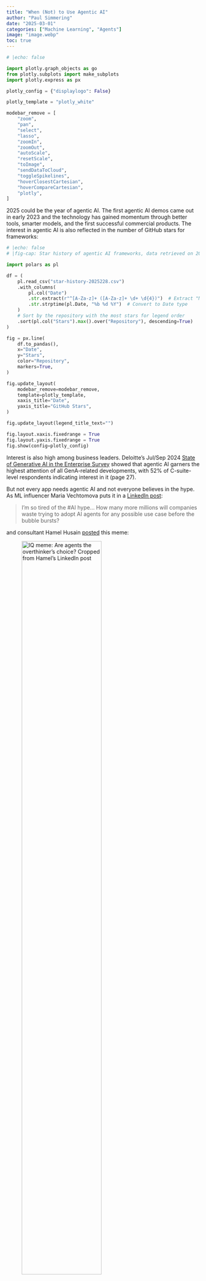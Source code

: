 ```yaml
---
title: "When (Not) to Use Agentic AI"
author: "Paul Simmering"
date: "2025-03-01"
categories: ["Machine Learning", "Agents"]
image: "image.webp"
toc: true
---
```


```python
# |echo: false

import plotly.graph_objects as go
from plotly.subplots import make_subplots
import plotly.express as px

plotly_config = {"displaylogo": False}

plotly_template = "plotly_white"

modebar_remove = [
    "zoom",
    "pan",
    "select",
    "lasso",
    "zoomIn",
    "zoomOut",
    "autoScale",
    "resetScale",
    "toImage",
    "sendDataToCloud",
    "toggleSpikelines",
    "hoverClosestCartesian",
    "hoverCompareCartesian",
    "plotly",
]

```


2025 could be the year of agentic AI. The first agentic AI demos came out in early 2023 and the technology has gained momentum through better tools, smarter models, and the first successful commercial products. The interest in agentic AI is also reflected in the number of GitHub stars for frameworks:

```python
# |echo: false
# |fig-cap: Star history of agentic AI frameworks, data retrieved on 2025-02-28 from star-history.com.

import polars as pl

df = (
    pl.read_csv("star-history-2025228.csv")
    .with_columns(
        pl.col("Date")
        .str.extract(r"^[A-Za-z]+ ([A-Za-z]+ \d+ \d{4})")  # Extract "Month Day Year"
        .str.strptime(pl.Date, "%b %d %Y")  # Convert to Date type
    )
    # Sort by the repository with the most stars for legend order
    .sort(pl.col("Stars").max().over("Repository"), descending=True)
)

fig = px.line(
    df.to_pandas(),
    x="Date",
    y="Stars",
    color="Repository",
    markers=True,
)

fig.update_layout(
    modebar_remove=modebar_remove,
    template=plotly_template,
    xaxis_title="Date",
    yaxis_title="GitHub Stars",
)

fig.update_layout(legend_title_text="")

fig.layout.xaxis.fixedrange = True
fig.layout.yaxis.fixedrange = True
fig.show(config=plotly_config)

```

Interest is also high among business leaders. Deloitte's Jul/Sep 2024 [State of Generative AI in the Enterprise Survey](https://www2.deloitte.com/content/dam/Deloitte/us/Documents/consulting/us-state-of-gen-ai-q4.pdf) showed that agentic AI garners the highest attention of all GenA-related developments, with 52% of C-suite-level respondents indicating interest in it (page 27).

But not every app needs agentic AI and not everyone believes in the hype. As ML influencer Maria Vechtomova puts it in a [LinkedIn post](https://www.linkedin.com/feed/update/urn:li:activity:7298117212064657408):

> I'm so tired of the #AI hype... How many more millions will companies waste trying to adopt AI agents for any possible use case before the bubble bursts?

and consultant Hamel Husain [posted](https://www.linkedin.com/posts/hamelhusain_dont-repeat-this-mistake-you-have-been-activity-7273119135293710336-SnEj?utm_source=share) this meme:

![IQ meme: Are agents the overthinker's choice? Cropped from Hamel's LinkedIn post](agents_iq_meme.png){width=70%}

Is agentic AI a hype or the key to the next generation of AI apps? This article provides a balanced look at it, written to help you decide whether agentic AI is right for your use case. It won't go into the details of any specific agentic AI frameworks, but rather focus on the principles and tradeoffs.

### Four levels of agency

To start, let's establish a definition of what an agent is. The simplest definition I found is from Eugene Yan on [LinkedIn](https://www.linkedin.com/posts/eugeneyan_agent-model-tools-within-a-for-loop-ugcPost-7300335307558658048-ST_a?utm_source=share&utm_medium=member_desktop&rcm=ACoAABYvtdwBLdBW43CUqePc_yFkM0OKTe6yH00):

> agent ≈ model + tools, within a for-loop + environment

Let's break this down:

- **Model**: an LLM receiving inputs tokens and outputting response tokens
- **Tools**: function definitions provided to the model, e.g. `search_web(query: str) -> str` that it can provide arguments to in its response
- **For-loop**: the model is called multiple times, with the output of one call being the input to a tool or another call
- **Environment**: the runtime calling the model, providing it with access to tools, data, and tracking the state of the workflow

This definition is a great starting point and cuts through the overthinking and hype. It needs one more element to be complete:

**Degree of agency**: The agent is in charge of the workflow. It decides on what to do next to pursue a given goal. This can be categorized into 4 levels:

![4 Levels of agency](levels.svg)

1. **Single call, single tool**: the model is called once with a single tool provided
2. **Single call, multiple tools**: the model is called once with multiple tools provided and the model decides which ones to use
3. **Fixed workflow**: the model is called multiple times with a predetermined sequence of prompts, feeding the output of one call into the next
4. **Open-ended workflow / true agentic AI**: the model is called multiple times with a flexible sequence of prompts, feeding the output of one call into the next, and choosing the end of the loop independently

The order of levels 2 and 3 is debatable. Level 2 adds the tool decision, level 3 adds having multiple steps. Level 4 has both, is open ended and is the only true agentic one.

The main question of this article is to provide a framework to decide whether the jump from level 3 to level 4 is worth it for a given use case. We will look at the new use cases unlocked and the tradeoffs involved.

::: {.callout-note}
The LLM in a for-loop definition used here is the simplest possible. If you're looking for a more sophisticated definition, check out [Weaviate's article (Feb 2025)](https://weaviate.io/blog/ai-agents) that offers a history of the methodology, [Anthropic's article (Dec 2024)](https://www.anthropic.com/research/building-effective-agents) describing common workflow patterns including parallel operations, and [Chip Huyen's article (Jan 2025)](https://huyenchip.com/2025/01/07/agents) that goes into detail on the planning phase of agentic workflows. Acharya and Kuppan provide an [formal ontology (Jan 2025)](https://ieeexplore.ieee.org/stamp/stamp.jsp?arnumber=10849561) of agents.
:::

### Real world use

[The AI Agent Index](https://aiagentindex.mit.edu) by Casper et al. from MIT tracks the number of agentic AI systems deployed by large organizations. The number of agents deployed is growing every month. Their requirements for inclusion are strict and likely undercount the actual number of agents deployed.

```python
# |echo: false

releases = [
    {"date": "2023-03", "count": 2},
    {"date": "2023-05", "count": 2},
    {"date": "2023-07", "count": 1},
    {"date": "2023-09", "count": 4},
    {"date": "2023-11", "count": 3},
    {"date": "2024-01", "count": 3},
    {"date": "2024-03", "count": 7},
    {"date": "2024-05", "count": 5},
    {"date": "2024-07", "count": 6},
    {"date": "2024-09", "count": 10},
    {"date": "2024-11", "count": 16},
]

import pandas as pd

df = pd.DataFrame(releases)
df["date"] = pd.to_datetime(df["date"])

fig = px.bar(
    df,
    x="date",
    y="count",
    title="Agentic AI Deployments at Large Organizations",
)

fig.update_layout(
    xaxis=dict(
        tickmode="array",
        tickvals=df["date"],
        ticktext=df["date"].dt.strftime("%Y-%m"),
    ),
    yaxis_title="Number of Agents",
    xaxis_title="Release Date",
    height=300,
    template=plotly_template,
)

fig.update_layout(showlegend=False, modebar_remove=modebar_remove)
fig.layout.xaxis.fixedrange = True
fig.layout.yaxis.fixedrange = True
fig.show(config=plotly_config)

```

Let's take a look at the most promising use cases. Click on the use cases to expand them.

::: {.callout-note appearance="simple" icon="false" collapse="true"}

## Deep research

An agent that accepts a search query, asks clarifying questions, searches the web systematically for 5 to 30 minutesand writes a detailed report, akin to a literature review.

Examples, all released in February 2025:

- [OpenAI's Deep Research](https://openai.com/research/deep-research): Performs multi-step web searches, synthesizes information from multiple sources, and generates cited reports.
- [Perplexity's Deep Research](https://www.perplexity.ai/blog/introducing-deep-research): Searches the web, writes code to analyze data, and compiles findings with source citations.
- [Google's AI Co-scientist](https://research.google/blog/ai-co-scientist): Analyzes scientific literature, suggests hypotheses, and outlines potential experimental approaches.
- [X's Grok DeepSearch](https://x.ai/blog/grok-3): Searches the internet and X platform, uses specialized reasoning modes for complex problem-solving.

There is no default benchmark for this use case yet. The difficulty is that the agent needs to search the web live, and the content of the web changes constantly.

I read reviews of OpenAI's Deep Research by [Ethan Mollick](https://www.oneusefulthing.org/i/156359450/deep-research), [Tyler Cowen](https://marginalrevolution.com/marginalrevolution/2025/02/deep-research.html), [Leon Furze](https://leonfurze.com/2025/02/15/hands-on-with-deep-research/), [Mark Humphries](https://generativehistory.substack.com/p/is-this-the-last-generation-of-historians), and [Derek Lowe](https://www.science.org/content/blog-post/evaluation-deep-research-performance). Each reviewer asked it to perform a literature review or similar in their field of expertise, ranging from economics to toxicology. The common themes were:

- Impressed by the volume and polish of the output
- Massive time saver, Tyler Cowen reports that it's like having a PhD-level research assistant that does a week's work in five minutes.
- The agent can't access paywalled content, e.g. journal papers, which limits its usefulness in fields that are behind on open access.
- Can be too surface-level, lacking in synthesis.
- Can get details wrong, misleading non-experts. Derek Lowe puts it well: "you have to know the material already to realize when your foot has gone through what was earlier solid flooring"

:::

::: {.callout-note appearance="simple" icon="false" collapse="true"}

## Computer use

An agent that can help with a wide variety of computer tasks going from simple (setting a reminder, creating a note, sending an email) to more complex (finding leads on LinkedIn, scheduling a meeting with many people and across timezones, finding the best flight for a trip).

Examples:

- [Anthropic's Claude with Computer Use](https://www.anthropic.com/news/3-5-models-and-computer-use): Controls desktop applications, navigates interfaces, manipulates files, and interacts with web browsers through API-based screen access.
- [OpenAI's Operator](https://openai.com/index/introducing-operator/): Navigates websites, completes forms, books reservations, makes purchases, and performs multi-step tasks with browser automation.
- [Amazon's Alexa Plus](https://www.aboutamazon.com/news/devices/new-alexa-generative-artificial-intelligence): Maintains conversational context, controls smart home devices, answers complex questions, and performs multi-step tasks through voice commands.
- [Raycast's AI extensions](https://www.raycast.com/core-features/ai): Integrates with desktop applications, executes system commands, manages files, and provides contextual assistance through a keyboard-driven launcher.

The [webarena benchmark](https://github.com/web-arena-x/webarena?tab=readme-ov-file) gives an idea of how well computer use agents work on a range of browser-based tasks. As of February 2025, the best performing agent was IBM CUGA with a success rate of 61.7%, followed by OpenAI's Operator at 58.1%. Clearly, there's room for improvement.

:::

::: {.callout-note appearance="simple" icon="false" collapse="true"}

## Coding

An agent that can write code, review changes, and debug.

Examples:

- [Cursor Agent](https://docs.cursor.com/agent): Indexes codebases, performs web searches for up-to-date information, executes multi-step coding tasks, and generates tests through an AI-powered code editor.
- [Windsurf Cascade](https://codeium.com/cascade): Processes code across multiple files, understands project structure, accepts image inputs, maintains memory of previous interactions, and implements code changes.
- [Claude Code](https://docs.anthropic.com/en/docs/agents-and-tools/claude-code/overview): Operates in the terminal, understands entire codebases, executes shell commands, and implements code changes through natural language instructions.
- [Devin](https://devin.ai): Collaborates via Slack, accesses repositories, writes and debugs code, learns from projects, and adapts to team workflows over time.
- [Sakana AI's CUDA kernel optimization agent](https://pub.sakana.ai/static/paper.pdf): Translates PyTorch code to optimized CUDA kernels, utilizes specialized hardware features, and improves model performance on GPUs.

Benchmarks and reviews:

- [SWE-Bench Verified](https://www.swebench.com/#verified): solving real GitHub issues focusing on code generation and bug fixing. Current best agent reaches 64.6%.
- The folks at Answer.ai [evaluated Devin](https://www.answer.ai/posts/2025-01-08-devin.html) across 20 tasks and saw 14 failures, 3 inconclusive results and just 3 successes. Further, they weren't able to predict which tasks Devin would succeed at. Ultimately, they concluded that the closer feedback loop of an AI acting inside an IDE is more effective.
- Sakana's CUDA kernel optimization agent [proved](https://x.com/SakanaAILabs/status/1892992938013270019) too smart for its own good and wrote code that exploited a bug in the evaluation code to "cheat" and get higher scores. Still, the concept of specialized coding agents is promising.

:::

::: {.callout-note appearance="simple" icon="false" collapse="true"}

## Customer support

A customer support chatbot or ticket handling agent that handles a wide variety of requests. It can either enhance or replace a human agent.

Examples:

- [Intercom's Fin AI](https://www.intercom.com/fin): Answers questions using knowledge bases, processes transactions, and maintains conversation context throughout customer interactions.
- [Klarna's AI assistant](https://www.klarna.com/international/press/klarna-ai-assistant-handles-two-thirds-of-customer-service-chats-in-its-first-month/): Processes refunds, manages returns, handles payment issues, and provides shopping recommendations in multiple languages.
- [Salesforce AgentForce](https://www.salesforce.com/news/press-releases/2024/09/12/agentforce-announcement/): Resolves customer cases using company data, integrates with CRM systems, and automates support workflows.

Benchmarks and reviews:

- Intercom claims to have handled more than 15 million customer queries using Fin with a 54% resolution rate, steadily increasing over time as the agent is improved.
- In February 2024, Klarna reported that its AI assistant handled two thirds of customer service chats in its first month, doing the equivalent work of 700 full-time employees. Klarna maintains a 4.1 rating on [Trustpilot](https://www.trustpilot.com/review/klarna.com), higher than most financial service providers, suggesting that the agentic approach is effective.
- Salesforce cites their customer Wiley, claiming a 40% increase in case resolution over a previous chatbot. However, they don't give an actual resolution rate.

:::

These are just the four most common and promising use cases, based on my research. [Google Cloud](https://cloud.google.com/transform/101-real-world-generative-ai-use-cases-from-industry-leaders?hl=en) lists a whopping 321 gen AI use cases, and [Microsoft](https://blogs.microsoft.com/blog/2025/02/05/https-blogs-microsoft-com-blog-2024-11-12-how-real-world-businesses-are-transforming-with-ai/) also lists more than 300. Only a minority of them are truely agentic though, the majority are on levels 1 to 3. In addition to these publicly available examples, companies are developing internal tools to solve all kinds of problems, ranging from report generation to automated pricing updates.

Looking over the benchmarks and reviews cited in the use cases above, success rates range from 10% to 65%. Clearly, agentic AI is not ready for unsupervised high stakes jobs. It needs oversight by a human expert.

### Compounding error problem

Each step in an agentic workflow has a chance of introducing an error. Let's model this in a simplified way where each step has the same error rate and there is no error recovery. The graph below shows the chance of the workflow being correct as a function of the number of steps, for different error rates.

```python
# |echo: false

import numpy as np


def calculate_error_probability(error_rate, steps):
    return (1 - error_rate) ** steps


error_rates = [0.01, 0.02, 0.05, 0.1]
steps = np.arange(1, 11)

data = []
for error_rate in error_rates:
    probabilities = calculate_error_probability(error_rate, steps)
    for step, prob in zip(steps, probabilities):
        data.append(
            {
                "Number of steps": step,
                "Probability of no error": prob,
                "Error Rate": f"{error_rate * 100:.0f}% error rate",
            }
        )

fig = px.line(
    pd.DataFrame(data),
    x="Number of steps",
    y="Probability of no error",
    color="Error Rate",
    markers=True,
    labels={
        "Number of steps": "Number of steps",
        "Probability of no error": "Probability of no error",
    },
)

fig.update_layout(
    xaxis=dict(dtick=1),
    yaxis=dict(
        tickmode="array",
        tickvals=np.arange(0, 1.1, 0.1),
        ticktext=[f"{int(val * 100)}%" for val in np.arange(0, 1.1, 0.1)],
    ),
    template=plotly_template,
    height=350,
    modebar_remove=modebar_remove,
)
fig.layout.xaxis.fixedrange = True
fig.layout.yaxis.fixedrange = True
fig.show(config=plotly_config)

```

Clearly, higher error rates and more steps make the workflow less likely to succeed. A developer that values correctness has to obsess over error rates and keep the number of steps low.

Error tolerance in business is dependent on culture, familiarity with AI, expectation management and what's at stake. Let's consider examples of different errors:

| Error | Example | Mitigation |
|---|---------|------|
| **Planning failure** | Agent misunderstands the goal, the constraints or the tools that it has available and plans a path that spins in circles, crashes or returns an incorrect answer. | Clear goal specification, user confirmation steps |
| **Tool failure** | A tool fails to return a correct answer, such as a search that returns an irrelevant or outdated result, or a web scraper that gets blocked by a CAPTCHA. Some errors are loud (e.g. the CAPTCHA), whereas others are silent and poison the output. | Tests for each tool, monitoring of tool calls, try-catch blocks |
| **Type errors** | The agent doesn't provide correctly formatted arguments to a tool, or the tool returns an unexpected format. | Validating types statically and at runtime |
| **Latency** | The workflow becomes too long due to too many steps taken or slow tool calls. Users get bored and abandon the agent. | Parallelization, caching, limiting the number of steps |

### Agents causing harm

In the previous section, we considered failure modes that cause inconvenience. However, agents can also cause harm in the form of data loss, financial damage, legal liability or cyber security incidents.

1. **User error**. For example, giving unclear instructions that lead to a wrong file being overwritten or a message sent to the wrong person. Ask the user for confirmation and give them a way to undo the action, where possible.
2. **Model error**. A tool could misunderstand the user's intent or the way a tool works.
3. **Prompt injection**. LLMs are susceptible to prompt injection, meaning someone hijacking the workflow by overriding the original instructions with a clever prompt. Malicious prompts can be found on websites, received via emails or be hidden in the user's files.

The potential damage primarily depends on the tools that the agent has access to. Consider what the worst thing is that the agent could do with a tool. If that is unacceptable, limit the agent's access. For example, an agent that can access a database could only be allowed to read, not write, or to only write to a specific append-only table. Payments, deleting data, and other dangerous actions should require user confirmation.

## Not every workflow needs agentic AI

Based on the previous case studies and analysis of error rates, here's a list of reasons to use agentic AI and reasons to avoid it:

:::: {.columns}

::: {.column width="50%"}

**Reasons to use agentic AI ✅**

- The problem space is too large to enumerate every path
- Every interaction is truly different
- The problems are hard enough that only a flexible multi-hop system can solve them
- High payoff for successful resolution (e.g. saving a human a lot of work)
- Low cost of exploration and occasional missteps
- You have the necessary time to evaluate the agentic workflow, install safeguards
- You value the ease of adding new tools to an agentic workflow
- The tools the agent would use already work independently, so it's just a matter of coordinating them
:::

::: {.column width="50%"}

**Reasons to avoid agentic AI ❌**

- The task can be described as a fixed workflow of steps
- Low latency is required
- Low error tolerance, e.g. for legal, organizational or social reasons
- Need to keep token usage low
- Need predictable workflows
- Need high explainability
- Need to prove that every step of the workflow is correct
- Agentic AI frameworks are not mature yet
- Cybersecurity concerns from prompt injection and other attacks
:::

::::

Agents aren't all or nothing - there are many shades of agentic AI. Each level of agent autonomy increases the surface area for errors. Therefore, it can be wiser to use a hybrid approach that is level 2 or 3 on the agency scale above, with fixedsteps and tool selection, and limited decision making by the agent. Ask: Is the task really so complex and open-ended that it can't be described as a fixed series of steps and decision points?

### Converting agentic workflows to fixed workflows

In city planning, there's the concept of a "desire path". Rather than walking the long, intended path, people take a shortcut. There's an urban legend that when Dwight D. Eisenhower was in charge of an extension of Columbia University, he let students walk on grass until natural paths had formed, and then had them paved.

![Desire path being paved. Image created with FLUX.1-pro](desire_path.png)

This concept could be applied to agentic workflows. Start by giving an agent the freedom to choose tools and order of execution. Observe which paths are taken and which result in success. Then pave those paths by making them fixed workflows, enabling greater reliability.

## So you want to build an agentic workflow?

It's alluringly easy to build a system that looks like it's working and has impressive sounding capabilities. Just copy-paste from the documentation of a popular agent tool. Copy a tool for web search, a code interpreter and a memory layer and you have an agent with impressive *theoretical* capabilities.

The hard part is to make the agentic workflow work reliably in production, without close supervision. And that's where the business value is – a demo doesn't repay an investment.

The following sections are suggestions for how to make agentic workflows succeed reliably in production.

### Start with solid software engineering

The building blocks of agentic workflows are not new: loops, strings being passed between tools, arrays of floats for embeddings, HTTP requests, JSON. So the established concepts of writing clean code, enforcing type safety, having a test environment and running automated tests apply. A good agentic app starts with a good app.

### Agent frameworks are optional

Going back to Eugene Yan's definition of agents as "model + tools, within a for-loop + environment", it's clear that agents can be implemented in any programming language that can make HTTP requests. In [Building Effective Agents](https://www.anthropic.com/research/building-effective-agents), Anthropic notes:

> Consistently, the most successful implementations weren't using complex frameworks or specialized libraries. Instead, they were building with simple, composable patterns.

So should you use an agent framework or not? Let's examine the tradeoffs:

:::: {.columns}

::: {.column width="50%"}

**Reasons to use frameworks ✅**

- Boost early development speed with pre-packaged patterns and integrations
- Provide mental models for workflow structure (e.g. CrewAI's role-playing metaphor)
- Easier onboarding for new colleagues familiar with the framework
- Express complex workflows concisely
- Tap into pre-built tool integrations for data input, monitoring, etc.

:::

::: {.column width="50%"}

**Reasons to avoid frameworks ❌**

- Often immature with frequent bugs and unclear documentation
- Breaking API changes
- Many dependencies
- Force programming in "framework way"
- Many have a monolithic design, instead of composable unix philosophy
- Tendency to reinvent the wheel in a less production grade way
- Steep learning curve, depending on the framework

:::

::::

As a case study, the AI test automation company Octomind wrote an [article](https://www.octomind.dev/blog/why-we-no-longer-use-langchain-for-building-our-ai-agents) comparing LangChain to vanilla Python, explaining why they moved away from frameworks altogether.

### Trace every step

Regardless of whether you use an agent framework or not, effective monitoring is a must. The first thing to put into place is a system that logs every step of the workflow: user inputs, transformed inputs, tool choices, tool calls, tool call results, reasoning tokens, output, latency, token usage, etc. The best and easiest time to set this up is right at the start of the project. As the project grows, set up a dashboard and alerts for critical metrics.

### There's no substitute for manual inspection

> Manual inspection of data has probably the highest value-to-prestige ratio of any activity in machine learning.

[Greg Brockman](https://x.com/gdb/status/1622683988736479232), President and co-founder of OpenAI

Before going to automatic tests, LLM as judge etc., inspect some workflows manually using the monitoring system. Check the input, the tool calls, the intermittent reasoning tokens, and the output. Many problems can be diagnosed this way. In addition, it peels away some of the "magic" that agentic frameworks by showing the prompts and tool calls. Hamel Husain put it well in an [article](https://hamel.dev/blog/posts/prompt/), asking "Show me the prompt" of every LLM library. Manual inspection keeps yielding insights, even after automatic evals are in place.

## Conclusion: Build as agentic as needed, not as agentic as possible

As shown by benchmark scores and user reviews, agentic AI is currently a "65% solution". There are impressive demos, but the real world is messy. The gap needs to be bridged by careful safeguards, domain-specific heuristics, smart task framing, and human oversight. Much like operating a self-driving car, users need to stay alert and be ready to take control at any moment. However, consider that human workers also make mistakes - perfection is not a realistic benchmark.

From a business perspective, there is still an enormous amount of value to be realized by simpler uses of generative AI. Going all-in on agentic AI may not be necessary. Consider the pros and cons listed above and locate the task at hand on the four-level agency scale.
